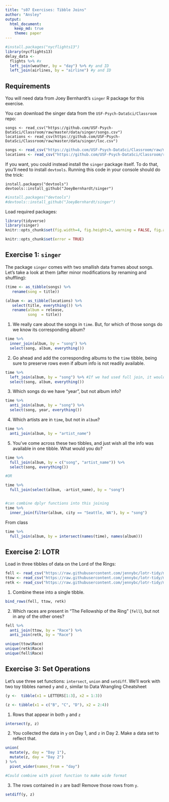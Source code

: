 ```yaml
---
title: "s07 Exercises: Tibble Joins"
author: "Ansley"
output: 
  html_document:
    keep_md: true
    theme: paper
---
```


```r
#install.packages("nycflights13")
library(nycflights13)
delay_data <- 
  flights %>% #x
  left_join(weather, by = "day") %>% #y and ID
  left_join(airlines, by = "airline") #y and ID
```


## Requirements

You will need data from Joey Bernhardt's `singer` R package for this exercise. 

You can download the singer data from the `USF-Psych-DataSci/Classroom` repo:

```
songs <- read_csv("https://github.com/USF-Psych-DataSci/Classroom/raw/master/data/singer/songs.csv")
locations <- read_csv(https://github.com/USF-Psych-DataSci/Classroom/raw/master/data/singer/loc.csv")
```
```r
songs <- read_csv("https://github.com/USF-Psych-DataSci/Classroom/raw/master/data/singer/songs.csv")
locations <- read_csv("https://github.com/USF-Psych-DataSci/Classroom/raw/master/data/singer/loc.csv")

```


If you want, you could instead install the `singer` package itself. To do that,
you'll need to install `devtools`. Running this code in your console should do 
the trick:

```
install.packages("devtools")
devtools::install_github("JoeyBernhardt/singer")
```

```r
#install.packages("devtools")
#devtools::install_github("JoeyBernhardt/singer")
```


Load required packages:

```r
library(tidyverse)
library(singer)
knitr::opts_chunk$set(fig.width=4, fig.height=3, warning = FALSE, fig.align = "center")
```

<!-- The following chunk allows errors when knitting -->

```r
knitr::opts_chunk$set(error = TRUE)
```

## Exercise 1: `singer`

The package `singer` comes with two smallish data frames about songs. 
Let's take a look at them (after minor modifications by renaming and shuffling):

```r
(time <- as_tibble(songs) %>% 
   rename(song = title))
```

```r
(album <- as_tibble(locations) %>% 
   select(title, everything()) %>% 
   rename(album = release,
          song  = title))
```


1. We really care about the songs in `time`. But, for which of those songs do we 
   know its corresponding album?

```r
time %>% 
  inner_join(album, by = "song") %>% 
  select(song, album, everything())
```

2. Go ahead and add the corresponding albums to the `time` tibble, being sure to 
   preserve rows even if album info is not readily available.

```r
time %>% 
  left_join(album, by = "song") %>% #If we had used full join, it would have also preserved songs that have album but not year (the different variables in x (time))
  select(song, album, everything()) 
```

3. Which songs do we have "year", but not album info?

```r
time %>% 
  anti_join(album, by = "song") %>% 
  select(song, year, everything())
```

4. Which artists are in `time`, but not in `album`?

```r
time %>% 
  anti_join(album, by = "artist_name")

```


5. You've come across these two tibbles, and just wish all the info was 
   available in one tibble. What would you do?

```r
time %>% 
  full_join(album, by = c("song", "artist_name")) %>% 
  select(song, everything())

#OR

time %>% 
  full_join(select(album, -artist_name), by = "song") 


#can combine dplyr functions into this joining
time %>% 
  inner_join(filter(album, city == "Seattle, WA"), by = "song")

```

From class
```r
time %>% 
  full_join(album, by = intersect(names(time), names(album)))
```



## Exercise 2: LOTR

Load in three tibbles of data on the Lord of the Rings:

```r
fell <- read_csv("https://raw.githubusercontent.com/jennybc/lotr-tidy/master/data/The_Fellowship_Of_The_Ring.csv")
ttow <- read_csv("https://raw.githubusercontent.com/jennybc/lotr-tidy/master/data/The_Two_Towers.csv")
retk <- read_csv("https://raw.githubusercontent.com/jennybc/lotr-tidy/master/data/The_Return_Of_The_King.csv")
```

1. Combine these into a single tibble.

```r

bind_rows(fell, ttow, retk)

```

2. Which races are present in "The Fellowship of the Ring" (`fell`), but not in 
   any of the other ones?

```r
fell %>% 
  anti_join(ttow, by = "Race") %>% 
  anti_join(retk, by = "Race")

unique(ttow$Race)
unique(retk$Race)
unique(fell$Race)
```


## Exercise 3: Set Operations

Let's use three set functions: `intersect`, `union` and `setdiff`. We'll work 
with two toy tibbles named `y` and `z`, similar to Data Wrangling Cheatsheet

```r
(y <-  tibble(x1 = LETTERS[1:3], x2 = 1:3))
```

```r
(z <- tibble(x1 = c("B", "C", "D"), x2 = 2:4))
```

1. Rows that appear in both `y` and `z`

```r
intersect(y, z)

```

2. You collected the data in `y` on Day 1, and `z` in Day 2. 
   Make a data set to reflect that.

```r
union(
  mutate(y, day = "Day 1"),
  mutate(z, day = "Day 2")
) %>% 
  pivot_wider(names_from = "day")

#Could combine with pivot function to make wide format
```

3. The rows contained in `z` are bad! Remove those rows from `y`.

```r
setdiff(y, z)
```
